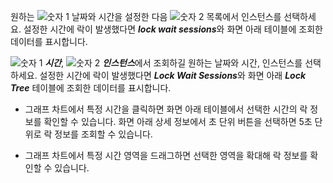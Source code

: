 <ProdImg img='db-locktress-basic.png' desc='락 트리' />

<Xclude product='postgresql,mysql'>

원하는 ![숫자 1](/img/number-01.png) 날짜와 시간을 설정한 다음 ![숫자 2](/img/number-02.png) 목록에서 인스턴스를 선택하세요. 설정한 시간에 락이 발생했다면 ***lock wait sessions***와 화면 아래 테이블에 조회한 데이터를 표시합니다.

</Xclude>

<InDoc product='postgresql,mysql'>

![숫자 1](/img/number-01.png) ***시간***, ![숫자 2](/img/number-02.png) ***인스턴스***에서 조회하길 원하는 날짜와 시간, 인스턴스를 선택하세요. 설정한 시간에 락이 발생했다면 ***Lock Wait Sessions***와 화면 아래 ***Lock Tree*** 테이블에 조회한 데이터를 표시합니다.

</InDoc>

* 그래프 차트에서 특정 시간을 클릭하면 화면 아래 테이블에서 선택한 시간의 락 정보를 확인할 수 있습니다. 화면 아래 상세 정보에서 초 단위 버튼을 선택하면 5초 단위로 락 정보를 조회할 수 있습니다.

* 그래프 차트에서 특정 시간 영역을 드래그하면 선택한 영역을 확대해 락 정보를 확인할 수 있습니다.